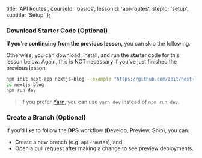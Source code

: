 
  title: 'API Routes',
  courseId: 'basics',
  lessonId: 'api-routes',
  stepId: 'setup',
  subtitle: 'Setup'
};

### Download Starter Code (Optional)

**If you’re continuing from the previous lesson,** you can skip the following.

Otherwise, you can download, install, and run the starter code for this lesson below. Again, this is NOT necessary if you’ve just finished the previous lesson.

```bash
npm init next-app nextjs-blog --example "https://github.com/zeit/next-learn-starter/tree/master/api-routes-starter"
cd nextjs-blog
npm run dev
```

> If you prefer [Yarn](https://yarnpkg.com/), you can use `yarn dev` instead of `npm run dev`.

### Create a Branch (Optional)

If you’d like to follow the **DPS** workflow (**D**evelop, **P**review, **S**hip), you can:

- Create a new branch (e.g. `api-routes`), and
- Open a pull request after making a change to see preview deployments.

